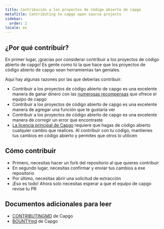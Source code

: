 ```yaml
---
title: Contribución a los proyectos de código abierto de capgo
metaTitle: Contributing to capgo open source projects
sidebar:
  order: 2
locale: es
---
```


## ¿Por qué contribuir?

En primer lugar, ¡gracias por considerar contribuir a los proyectos de código abierto de capgo! Es gente como tú la que hace que los proyectos de código abierto de capgo sean herramientas tan geniales.

Aquí hay algunas razones por las que deberías contribuir:

* Contribuir a los proyectos de código abierto de capgo es una excelente manera de ganar dinero con las [numerosas recompensas](https://consolealgoraio/org/Capgo/) que ofrece el equipo de capgo
* Contribuir a los proyectos de código abierto de capgo es una excelente manera de agregar una función que te gustaría ver
* Contribuir a los proyectos de código abierto de capgo es una excelente manera de corregir un error que encontraste
* [La licencia principal de Capgo](https://githubcom/Cap-go/capgo/blob/main/LICENSE/) requiere que hagas de código abierto cualquier cambio que realices. Al contribuir con tu código, mantienes tus cambios en código abierto y permites que otros lo utilicen

## Cómo contribuir

* Primero, necesitas hacer un fork del repositorio al que quieres contribuir
* En segundo lugar, necesitas confirmar y enviar tus cambios a ese repositorio
* Por último, necesitas abrir una solicitud de extracción
* ¡Eso es todo! Ahora solo necesitas esperar a que el equipo de capgo revise tu PR

## Documentos adicionales para leer

* [CONTRIBUTINGMD](https://githubcom/Cap-go/capgo/blob/main/CONTRIBUTINGmd/) de Capgo
* [BOUNTYmd](https://githubcom/Cap-go/capgo/blob/main/BOUNTYmd/) de Capgo